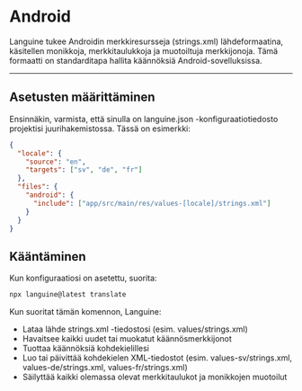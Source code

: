 # Android

Languine tukee Androidin merkkiresursseja (strings.xml) lähdeformaatina, käsitellen monikkoja, merkkitaulukkoja ja muotoiltuja merkkijonoja. Tämä formaatti on standarditapa hallita käännöksiä Android-sovelluksissa.

---

## Asetusten määrittäminen

Ensinnäkin, varmista, että sinulla on languine.json -konfiguraatiotiedosto projektisi juurihakemistossa. Tässä on esimerkki:

```json
{
  "locale": {
    "source": "en",
    "targets": ["sv", "de", "fr"]
  },
  "files": {
    "android": {
      "include": ["app/src/main/res/values-[locale]/strings.xml"]
    }
  }
}
```

## Kääntäminen

Kun konfiguraatiosi on asetettu, suorita:

```bash
npx languine@latest translate
```

Kun suoritat tämän komennon, Languine:

- Lataa lähde strings.xml -tiedostosi (esim. values/strings.xml)
- Havaitsee kaikki uudet tai muokatut käännösmerkkijonot
- Tuottaa käännöksiä kohdekielillesi
- Luo tai päivittää kohdekielen XML-tiedostot (esim. values-sv/strings.xml, values-de/strings.xml, values-fr/strings.xml)
- Säilyttää kaikki olemassa olevat merkkitaulukot ja monikkojen muotoilut
